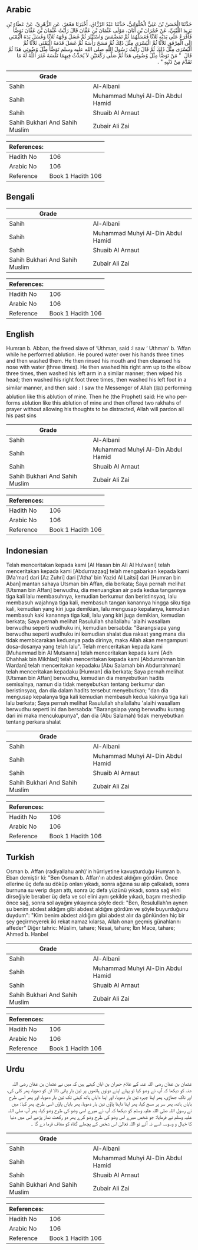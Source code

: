 ## Arabic


<div dir="rtl" lang="ar" style={{fontSize:'larger',backgroundColor:'#f8f9fa',padding:20}}>
حَدَّثَنَا الْحَسَنُ بْنُ عَلِيٍّ الْحُلْوَانِيُّ، حَدَّثَنَا عَبْدُ الرَّزَّاقِ، أَخْبَرَنَا مَعْمَرٌ، عَنِ الزُّهْرِيِّ، عَنْ عَطَاءِ بْنِ يَزِيدَ اللَّيْثِيِّ، عَنْ حُمْرَانَ بْنِ أَبَانَ، مَوْلَى عُثْمَانَ بْنِ عَفَّانَ قَالَ رَأَيْتُ عُثْمَانَ بْنَ عَفَّانَ تَوَضَّأَ فَأَفْرَغَ عَلَى يَدَيْهِ ثَلاَثًا فَغَسَلَهُمَا ثُمَّ تَمَضْمَضَ وَاسْتَنْثَرَ ثُمَّ غَسَلَ وَجْهَهُ ثَلاَثًا وَغَسَلَ يَدَهُ الْيُمْنَى إِلَى الْمِرْفَقِ ثَلاَثًا ثُمَّ الْيُسْرَى مِثْلَ ذَلِكَ ثُمَّ مَسَحَ رَأْسَهُ ثُمَّ غَسَلَ قَدَمَهُ الْيُمْنَى ثَلاَثًا ثُمَّ الْيُسْرَى مِثْلَ ذَلِكَ ثُمَّ قَالَ رَأَيْتُ رَسُولَ اللَّهِ صلى الله عليه وسلم تَوَضَّأَ مِثْلَ وُضُوئِي هَذَا ثُمَّ قَالَ ‏ "‏ مَنْ تَوَضَّأَ مِثْلَ وُضُوئِي هَذَا ثُمَّ صَلَّى رَكْعَتَيْنِ لاَ يُحَدِّثُ فِيهِمَا نَفْسَهُ غَفَرَ اللَّهُ لَهُ مَا تَقَدَّمَ مِنْ ذَنْبِهِ ‏"‏ ‏.‏
</div>
<div style={{backgroundColor:'#f8f9fa',padding:20, marginBottom: 10}}><table> <thead> <tr> <th>Grade</th> <th></th> </tr> </thead> <tbody> <tr><td>Sahih</td><td>Al-Albani</td></tr><tr><td>Sahih</td><td>Muhammad Muhyi Al-Din Abdul Hamid</td></tr><tr><td>Sahih</td><td>Shuaib Al Arnaut</td></tr><tr><td>Sahih Bukhari And Sahih Muslim</td><td>Zubair Ali Zai</td></tr></tbody></table><table> <thead> <tr> <th>References:</th> <th></th> </tr> </thead> <tbody><tr><td>Hadith No</td><td>106</td></tr><tr><td>Arabic No</td><td>106</td></tr><tr><td>Reference</td><td>Book 1 Hadith 106</td></tr></tbody></table></div>

## Bengali


<div dir="ltr" lang="bn" style={{fontSize:'larger',backgroundColor:'#f8f9fa',padding:20}}>

</div>
<div style={{backgroundColor:'#f8f9fa',padding:20, marginBottom: 10}}><table> <thead> <tr> <th>Grade</th> <th></th> </tr> </thead> <tbody> <tr><td>Sahih</td><td>Al-Albani</td></tr><tr><td>Sahih</td><td>Muhammad Muhyi Al-Din Abdul Hamid</td></tr><tr><td>Sahih</td><td>Shuaib Al Arnaut</td></tr><tr><td>Sahih Bukhari And Sahih Muslim</td><td>Zubair Ali Zai</td></tr></tbody></table><table> <thead> <tr> <th>References:</th> <th></th> </tr> </thead> <tbody><tr><td>Hadith No</td><td>106</td></tr><tr><td>Arabic No</td><td>106</td></tr><tr><td>Reference</td><td>Book 1 Hadith 106</td></tr></tbody></table></div>

## English


<div dir="ltr" lang="en" style={{fontSize:'larger',backgroundColor:'#f8f9fa',padding:20}}>
Humran b. Abban, the freed slave of ‘Uthman, said :I saw ‘ Uthman’ b. ‘Affan while he performed ablution. He poured water over his hands three times and then washed them. He then rinsed his mouth and then cleansed his nose with water (three times). He then washed his right arm up to the elbow three times, then washed his left arm in a similar manner; then wiped his head; then washed his right foot three times, then washed his left foot in a similar manner, and then said : I saw the Messenger of Allah (ﷺ) performing ablution like this ablution of mine. Then he (the Prophet) said: He who performs ablution like this ablution of mine and then offered two rakhahs of prayer without allowing his thoughts to be distracted, Allah will pardon all his past sins
</div>
<div style={{backgroundColor:'#f8f9fa',padding:20, marginBottom: 10}}><table> <thead> <tr> <th>Grade</th> <th></th> </tr> </thead> <tbody> <tr><td>Sahih</td><td>Al-Albani</td></tr><tr><td>Sahih</td><td>Muhammad Muhyi Al-Din Abdul Hamid</td></tr><tr><td>Sahih</td><td>Shuaib Al Arnaut</td></tr><tr><td>Sahih Bukhari And Sahih Muslim</td><td>Zubair Ali Zai</td></tr></tbody></table><table> <thead> <tr> <th>References:</th> <th></th> </tr> </thead> <tbody><tr><td>Hadith No</td><td>106</td></tr><tr><td>Arabic No</td><td>106</td></tr><tr><td>Reference</td><td>Book 1 Hadith 106</td></tr></tbody></table></div>

## Indonesian


<div dir="ltr" lang="id" style={{fontSize:'larger',backgroundColor:'#f8f9fa',padding:20}}>
Telah menceritakan kepada kami [Al Hasan bin Ali Al Hulwani] telah menceritakan kepada kami [Abdurrazzaq] telah mengabarkan kepada kami [Ma'mar] dari [Az Zuhri] dari ['Atha' bin Yazid Al Laitsi] dari [Humran bin Aban] mantan sahaya Utsman bin Affan, dia berkata; Saya pernah melihat [Utsman bin Affan] berwudhu, dia menuangkan air pada kedua tangannya tiga kali lalu membasuhnya, kemudian berkumur dan beristinsyaq, lalu membasuh wajahnya tiga kali, membasuh tangan kanannya hingga siku tiga kali, kemudian yang kiri juga demikian, lalu mengusap kepalanya, kemudian membasuh kaki kanannya tiga kali, lalu yang kiri juga demikian, kemudian berkata; Saya pernah melihat Rasulullah shallallahu 'alaihi wasallam berwudhu seperti wudhuku ini, kemudian bersabda: "Barangsiapa yang berwudhu seperti wudhuku ini kemudian shalat dua rakaat yang mana dia tidak membicarakan keduanya pada dirinya, maka Allah akan mengampuni dosa-dosanya yang telah lalu". Telah menceritakan kepada kami [Muhammad bin Al Mutsanna] telah menceritakan kepada kami [Adh Dhahhak bin Mikhlad] telah menceritakan kepada kami [Abdurrahman bin Wardan] telah menceritakan kepadaku [Abu Salamah bin Abdurrahman] telah menceritakan kepadaku [Humran] dia berkata; Saya pernah melihat [Utsman bin Affan] berwudhu, kemudian dia menyebutkan hadits semisalnya, namun dia tidak menyebutkan tentang berkumur dan beristinsyaq, dan dia dalam hadits tersebut menyebutkan; "dan dia mengusap kepalanya tiga kali kemudian membasuh kedua kakinya tiga kali lalu berkata; Saya pernah melihat Rasulullah shallallahu 'alaihi wasallam berwudhu seperti ini dan bersabda: "Barangsiapa yang berwudhu kurang dari ini maka mencukupunya", dan dia (Abu Salamah) tidak menyebutkan tentang perkara shalat
</div>
<div style={{backgroundColor:'#f8f9fa',padding:20, marginBottom: 10}}><table> <thead> <tr> <th>Grade</th> <th></th> </tr> </thead> <tbody> <tr><td>Sahih</td><td>Al-Albani</td></tr><tr><td>Sahih</td><td>Muhammad Muhyi Al-Din Abdul Hamid</td></tr><tr><td>Sahih</td><td>Shuaib Al Arnaut</td></tr><tr><td>Sahih Bukhari And Sahih Muslim</td><td>Zubair Ali Zai</td></tr></tbody></table><table> <thead> <tr> <th>References:</th> <th></th> </tr> </thead> <tbody><tr><td>Hadith No</td><td>106</td></tr><tr><td>Arabic No</td><td>106</td></tr><tr><td>Reference</td><td>Book 1 Hadith 106</td></tr></tbody></table></div>

## Turkish


<div dir="ltr" lang="tr" style={{fontSize:'larger',backgroundColor:'#f8f9fa',padding:20}}>
Osman b. Affan (radiyallahu anh)'in hürriyetine kavuşturduğu Humran b. Eban demiştir ki: "Ben Osman b. Affan'ın abdest aldığını gördüm. Önce ellerine üç defa su döküp onları yıkadı, sonra ağzına su alıp çalkaladı, sonra burnuna su verip dışarı attı, sonra üç defa yüzünü yıkadı, sonra sağ elini dirseğiyle beraber üç defa ve sol elini aynı şekilde yıkadı, başını meshedip önce sağ, sonra sol ayağını yıkayınca şöyle dedi: "Ben, Resulullah'ın aynen şu benim abdest aldığım gibi abdest aldığını gördüm ve şöyle buyurduğunu duydum": "Kim benim abdest aldığım gibi abdest alır da gönlünden hiç bir şey geçirmeyerek iki rekat namaz kılarsa, Allah onan geçmiş günahlarını affeder” Diğer tahric: Müslim, tahare; Nesai, tahare; İbn Mace, tahare; Ahmed b. Hanbel
</div>
<div style={{backgroundColor:'#f8f9fa',padding:20, marginBottom: 10}}><table> <thead> <tr> <th>Grade</th> <th></th> </tr> </thead> <tbody> <tr><td>Sahih</td><td>Al-Albani</td></tr><tr><td>Sahih</td><td>Muhammad Muhyi Al-Din Abdul Hamid</td></tr><tr><td>Sahih</td><td>Shuaib Al Arnaut</td></tr><tr><td>Sahih Bukhari And Sahih Muslim</td><td>Zubair Ali Zai</td></tr></tbody></table><table> <thead> <tr> <th>References:</th> <th></th> </tr> </thead> <tbody><tr><td>Hadith No</td><td>106</td></tr><tr><td>Arabic No</td><td>106</td></tr><tr><td>Reference</td><td>Book 1 Hadith 106</td></tr></tbody></table></div>

## Urdu


<div dir="rtl" lang="ur" style={{fontSize:'larger',backgroundColor:'#f8f9fa',padding:20}}>
عثمان بن عفان رضی اللہ عنہ کے غلام حمران بن ابان کہتے ہیں کہ میں نے عثمان بن عفان رضی اللہ عنہ کو دیکھا کہ آپ نے وضو کیا تو پہلے اپنے دونوں ہاتھوں پر تین بار پانی ڈالا ان کو دھویا، پھر کلی کی، اور ناک جھاڑی، پھر اپنا چہرہ تین بار دھویا، اور اپنا دایاں ہاتھ کہنی تک تین بار دھویا، اور پھر اسی طرح بایاں ہاتھ، پھر سر پر مسح کیا، پھر اپنا داہنا پاؤں تین بار دھویا، پھر بایاں پاؤں اسی طرح، پھر کہا: میں نے رسول اللہ صلی اللہ علیہ وسلم کو دیکھا کہ آپ نے میرے اسی وضو کی طرح وضو کیا، پھر آپ صلی اللہ علیہ وسلم نے فرمایا: جو شخص میرے اس وضو کی طرح وضو کرے پھر دو رکعت نماز پڑھے اس میں دنیا کا خیال و وسوسہ اسے نہ آئے تو اللہ تعالیٰ اس شخص کے پچھلے گناہ کو معاف فرما دے گا ۔
</div>
<div style={{backgroundColor:'#f8f9fa',padding:20, marginBottom: 10}}><table> <thead> <tr> <th>Grade</th> <th></th> </tr> </thead> <tbody> <tr><td>Sahih</td><td>Al-Albani</td></tr><tr><td>Sahih</td><td>Muhammad Muhyi Al-Din Abdul Hamid</td></tr><tr><td>Sahih</td><td>Shuaib Al Arnaut</td></tr><tr><td>Sahih Bukhari And Sahih Muslim</td><td>Zubair Ali Zai</td></tr></tbody></table><table> <thead> <tr> <th>References:</th> <th></th> </tr> </thead> <tbody><tr><td>Hadith No</td><td>106</td></tr><tr><td>Arabic No</td><td>106</td></tr><tr><td>Reference</td><td>Book 1 Hadith 106</td></tr></tbody></table></div>